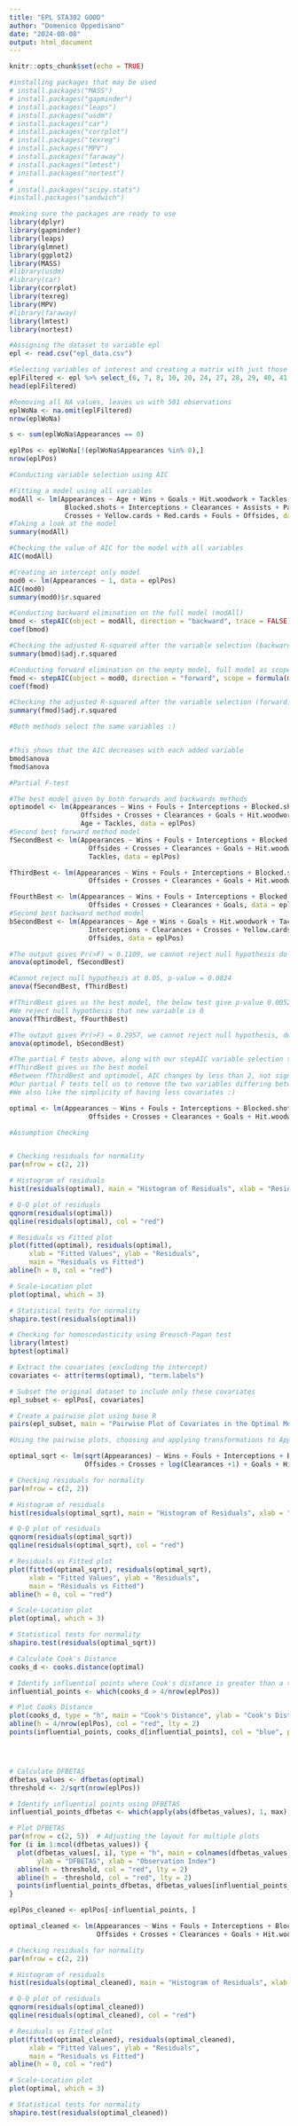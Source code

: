 ```yaml
---
title: "EPL STA302 GOOD"
author: "Domenico Oppedisano"
date: "2024-08-08"
output: html_document
---
```


```r
knitr::opts_chunk$set(echo = TRUE)
```

```r
#installing packages that may be used
# install.packages("MASS")
# install.packages("gapminder")
# install.packages("leaps")
# install.packages("usdm")
# install.packages("car")
# install.packages("corrplot")
# install.packages("texreg")
# install.packages("MPV")
# install.packages("faraway")
# install.packages("lmtest")
# install.packages("nortest")
# 
# install.packages("scipy.stats")
#install.packages("sandwich")
```

```r
#making sure the packages are ready to use
library(dplyr)
library(gapminder)
library(leaps)
library(glmnet)
library(ggplot2)
library(MASS)
#library(usdm)
#library(car)
library(corrplot)
library(texreg)
library(MPV)
#library(faraway)
library(lmtest)
library(nortest)
```

```r
#Assigning the dataset to variable epl
epl <- read.csv("epl_data.csv")

#Selecting variables of interest and creating a matrix with just those values
eplFiltered <- epl %>% select_(6, 7, 8, 10, 20, 24, 27, 28, 29, 40, 41, 43, 44, 56, 57, 58, 59)
head(eplFiltered)

#Removing all NA values, leaves us with 501 observations
eplWoNa <- na.omit(eplFiltered)
nrow(eplWoNa)

s <- sum(eplWoNa$Appearances == 0)

eplPos <- eplWoNa[!(eplWoNa$Appearances %in% 0),]
nrow(eplPos)
```

```r
#Conducting variable selection using AIC

#Fitting a model using all variables
modAll <- lm(Appearances ~ Age + Wins + Goals + Hit.woodwork + Tackles + 
              Blocked.shots + Interceptions + Clearances + Assists + Passes + Big.chances.created +
              Crosses + Yellow.cards + Red.cards + Fouls + Offsides, data = eplPos)
#Taking a look at the model
summary(modAll)

#Checking the value of AIC for the model with all variables
AIC(modAll)

#Creating an intercept only model
mod0 <- lm(Appearances ~ 1, data = eplPos)
AIC(mod0)
summary(mod0)$r.squared
```

```r
#Conducting backward elimination on the full model (modAll)
bmod <- stepAIC(object = modAll, direction = "backward", trace = FALSE)
coef(bmod)

#Checking the adjusted R-squared after the variable selection (backward)
summary(bmod)$adj.r.squared

#Conducting forward elimination on the empty model, full model as scope
fmod <- stepAIC(object = mod0, direction = "forward", scope = formula(modAll), trace = FALSE)
coef(fmod)

#Checking the adjusted R-squared after the variable selection (forward)
summary(fmod)$adj.r.squared

#Both methods select the same variables :)


#This shows that the AIC decreases with each added variable
bmod$anova
fmod$anova
```

```r
#Partial F-test

#The best model given by both forwards and backwards methods
optimodel <- lm(Appearances ~ Wins + Fouls + Interceptions + Blocked.shots + 
                  Offsides + Crosses + Clearances + Goals + Hit.woodwork + 
                  Age + Tackles, data = eplPos)
#Second best forward method model
fSecondBest <- lm(Appearances ~ Wins + Fouls + Interceptions + Blocked.shots + 
                    Offsides + Crosses + Clearances + Goals + Hit.woodwork + 
                    Tackles, data = eplPos)

fThirdBest <- lm(Appearances ~ Wins + Fouls + Interceptions + Blocked.shots + 
                    Offsides + Crosses + Clearances + Goals + Hit.woodwork, data = eplPos)

fFourthBest <- lm(Appearances ~ Wins + Fouls + Interceptions + Blocked.shots + 
                    Offsides + Crosses + Clearances + Goals, data = eplPos)
#Second best backward method model
bSecondBest <- lm(Appearances ~ Age + Wins + Goals + Hit.woodwork + Tackles + Blocked.shots + 
                    Interceptions + Clearances + Crosses + Yellow.cards + Fouls + 
                    Offsides, data = eplPos)

#The output gives Pr(>F) = 0.1109, we cannot reject null hypothesis do not keep variable
anova(optimodel, fSecondBest)

#Cannot reject null hypothesis at 0.05, p-value = 0.0824
anova(fSecondBest, fThirdBest)

#fThirdBest gives us the best model, the below test give p-value 0.00523
#We reject null hypothesis that new variable is 0
anova(fThirdBest, fFourthBest)

#The output gives Pr(>F) = 0.2957, we cannot reject null hypothesis, decide to remove excess variable
anova(optimodel, bSecondBest)

#The partial F tests above, along with our stepAIC variable selection tell us
#fThirdBest gives us the best model
#Between fThirdBest and optimodel, AIC changes by less than 2, not significant
#Our partial F tests tell us to remove the two variables differing between optimodel and fThirdBest
#We also like the simplicity of having less covariates :)

optimal <- lm(Appearances ~ Wins + Fouls + Interceptions + Blocked.shots + 
                    Offsides + Crosses + Clearances + Goals + Hit.woodwork, data = eplPos)
```


```r
#Assumption Checking


# Checking residuals for normality
par(mfrow = c(2, 2))

# Histogram of residuals
hist(residuals(optimal), main = "Histogram of Residuals", xlab = "Residuals", breaks = 20)

# Q-Q plot of residuals
qqnorm(residuals(optimal))
qqline(residuals(optimal), col = "red")

# Residuals vs Fitted plot
plot(fitted(optimal), residuals(optimal),
     xlab = "Fitted Values", ylab = "Residuals",
     main = "Residuals vs Fitted")
abline(h = 0, col = "red")

# Scale-Location plot
plot(optimal, which = 3)

# Statistical tests for normality
shapiro.test(residuals(optimal))

# Checking for homoscedasticity using Breusch-Pagan test
library(lmtest)
bptest(optimal)

```

```r
# Extract the covariates (excluding the intercept)
covariates <- attr(terms(optimal), "term.labels")

# Subset the original dataset to include only these covariates
epl_subset <- eplPos[, covariates]

# Create a pairwise plot using base R
pairs(epl_subset, main = "Pairwise Plot of Covariates in the Optimal Model")

```

```r
#Using the pairwise plots, choosing and applying transformations to Appearances and Clearances

optimal_sqrt <- lm(sqrt(Appearances) ~ Wins + Fouls + Interceptions + Blocked.shots + 
                   Offsides + Crosses + log(Clearances +1) + Goals + Hit.woodwork, data = eplPos)

```

```r
# Checking residuals for normality
par(mfrow = c(2, 2))

# Histogram of residuals
hist(residuals(optimal_sqrt), main = "Histogram of Residuals", xlab = "Residuals", breaks = 20)

# Q-Q plot of residuals
qqnorm(residuals(optimal_sqrt))
qqline(residuals(optimal_sqrt), col = "red")

# Residuals vs Fitted plot
plot(fitted(optimal_sqrt), residuals(optimal_sqrt),
     xlab = "Fitted Values", ylab = "Residuals",
     main = "Residuals vs Fitted")
abline(h = 0, col = "red")

# Scale-Location plot
plot(optimal, which = 3)

# Statistical tests for normality
shapiro.test(residuals(optimal_sqrt))
```

```r
# Calculate Cook's Distance
cooks_d <- cooks.distance(optimal)

# Identify influential points where Cook's distance is greater than a threshold (commonly 4/n)
influential_points <- which(cooks_d > 4/nrow(eplPos))

# Plot Cooks Distance
plot(cooks_d, type = "h", main = "Cook's Distance", ylab = "Cook's Distance", xlab = "Observation Index")
abline(h = 4/nrow(eplPos), col = "red", lty = 2)
points(influential_points, cooks_d[influential_points], col = "blue", pch = 19)




# Calculate DFBETAS
dfbetas_values <- dfbetas(optimal)
threshold <- 2/sqrt(nrow(eplPos))

# Identify influential points using DFBETAS
influential_points_dfbetas <- which(apply(abs(dfbetas_values), 1, max) > threshold)

# Plot DFBETAS
par(mfrow = c(2, 5))  # Adjusting the layout for multiple plots
for (i in 1:ncol(dfbetas_values)) {
  plot(dfbetas_values[, i], type = "h", main = colnames(dfbetas_values)[i],
       ylab = "DFBETAS", xlab = "Observation Index")
  abline(h = threshold, col = "red", lty = 2)
  abline(h = -threshold, col = "red", lty = 2)
  points(influential_points_dfbetas, dfbetas_values[influential_points_dfbetas, i], col = "blue", pch = 19)
}

```


```r
eplPos_cleaned <- eplPos[-influential_points, ]

optimal_cleaned <- lm(Appearances ~ Wins + Fouls + Interceptions + Blocked.shots + 
                      Offsides + Crosses + Clearances + Goals + Hit.woodwork, data = eplPos_cleaned)
```

```r
# Checking residuals for normality
par(mfrow = c(2, 2))

# Histogram of residuals
hist(residuals(optimal_cleaned), main = "Histogram of Residuals", xlab = "Residuals", breaks = 20)

# Q-Q plot of residuals
qqnorm(residuals(optimal_cleaned))
qqline(residuals(optimal_cleaned), col = "red")

# Residuals vs Fitted plot
plot(fitted(optimal_cleaned), residuals(optimal_cleaned),
     xlab = "Fitted Values", ylab = "Residuals",
     main = "Residuals vs Fitted")
abline(h = 0, col = "red")

# Scale-Location plot
plot(optimal, which = 3)

# Statistical tests for normality
shapiro.test(residuals(optimal_cleaned))
```